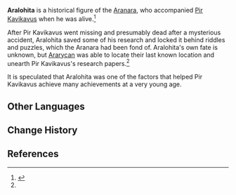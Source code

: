 {{Character Infobox
|type             = Mentioned
|region           = Sumeru
|affiliation      = Aranara
}}
'''Aralohita''' is a historical figure of the [[Aranara]], who accompanied [[Pir Kavikavus]] when he was alive.<ref name = "Vana">{{Ref/Quest|Until Vana is Healed}}</ref>

After Pir Kavikavus went missing and presumably dead after a mysterious accident, Aralohita saved some of his research and locked it behind riddles and puzzles, which the Aranara had been fond of. Aralohita's own fate is unknown, but [[Ararycan]] was able to locate their last known location and unearth Pir Kavikavus's research papers.<ref name = "Vana"/>

It is speculated that Aralohita was one of the factors that helped Pir Kavikavus achieve many achievements at a very young age.

==Other Languages==
{{Other Languages
|default_hidden = 1
|en      = Aralohita
|zhs     = 兰罗希陀
|zhs_rm  = Lánluóxītuó
|zht     = 蘭羅希陀
|zht_rm  = Lánluóxītuó
|ja      = アランロヒタ
|ja_rm   = Aranrohita
|ko      = 아란로히타
|ko_rm   = Aranrohita
|es      = Aralohita
|fr      = Aralohita
|ru      = Аралохита
|th      = Aralohita
|vi      = Aralohita
|de      = Aralohita
|id      = Aralohita
|pt      = Aralohita
|tr      = 
|it      = 
}}

==Change History==
{{Change History|introduced=3.0}}

==References==
{{Reflist}}